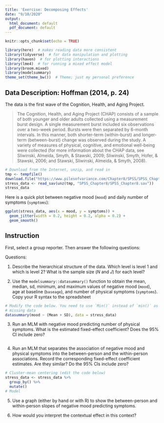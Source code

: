 ```yaml
---
title: 'Exercise: Decomposing Effects'
date: "9/10/2020"
output:
  html_document: default
  pdf_document: default
---
```


```r
knitr::opts_chunk$set(echo = TRUE)
```

```r
library(here)  # makes reading data more consistent
library(tidyverse)  # for data manipulation and plotting
library(haven)  # for plotting interactions
library(lme4)  # for running a mixed effect model
library(broom.mixed)
library(modelsummary)
theme_set(theme_bw())  # Theme; just my personal preference
```

## Data Description: Hoffman (2014, p. 24)

The data is the first wave of the Cognition, Health, and Aging Project. 

> The Cognition, Health, and Aging Project (CHAP) consists of a sample of both younger and older adults collected using a measurement burst design. A single measurement burst included six observations over a two-week period. Bursts were then separated by 6-month intervals. In this manner, both shorter-term (within-burst) and longer-term (between-burst) change was observed during the study. A variety of measures of physical, cognitive, and emotional well-being were collected (for more information about the CHAP data, see Sliwinski, Almeida, Smyth, & Stawski, 2009; Sliwinski, Smyth, Hofer, & Stawski, 2006; and Stawski, Sliwinski, Almeida, & Smyth, 2008). 

```r
# Download from the Internet, unzip, and read in
tmp <- tempfile()
download.file("https://www.pilesofvariance.com/Chapter8/SPSS/SPSS_Chapter8.zip", tmp)
stress_data <- read_sav(unz(tmp, "SPSS_Chapter8/SPSS_Chapter8.sav"))
stress_data
```

Here is a quick plot between negative mood (`mood`) and daily number of symptoms (`symptoms`):

```r
ggplot(stress_data, aes(x = mood, y = symptoms)) + 
  geom_jitter(width = 0.2, height = 0.2, alpha = 0.2) + 
  geom_smooth()
```


## Instruction

First, select a group reporter. Then answer the following questions: 

Questions:

1. Describe the hierarchical structure of the data. Which level is level 1 and which is level 2? What is the sample size ($N$ and $J$) for each level?

2. Use the `modelsummary::datasummary()` function to obtain the mean, median, sd, minimum, and maximum values of negative mood (`mood`), age at baseline (`baseage`), and number of physical symptoms (`symptoms`). Copy your R syntax to the spreadsheet
```r
# Modify the code below. You need to use `Min()` instead of `min()` as there are
# missing data
datasummary(mood ~ (Mean + SD), data = stress_data)
```

3. Run an MLM with negative mood predicting number of physical symptoms. What is the estimated fixed-effect coefficient? Does the 95% CI include zero?
```r

```

4. Run an MLM that separates the association of negative mood and physical symptoms into the between-person and the within-person associations. Record the corresponding fixed-effect coefficient estimates. Are they similar? Do the 95% CIs include zero?
```r
# Cluster-mean centering (edit the code below)
stress_data <- stress_data %>% 
  group_by() %>% 
  mutate()
# Model

```
5. Use a graph (either by hand or with R) to show the between-person and within-person slopes of negative mood predicting symptoms. 

6. How would you interpret the contextual effect in this context?

